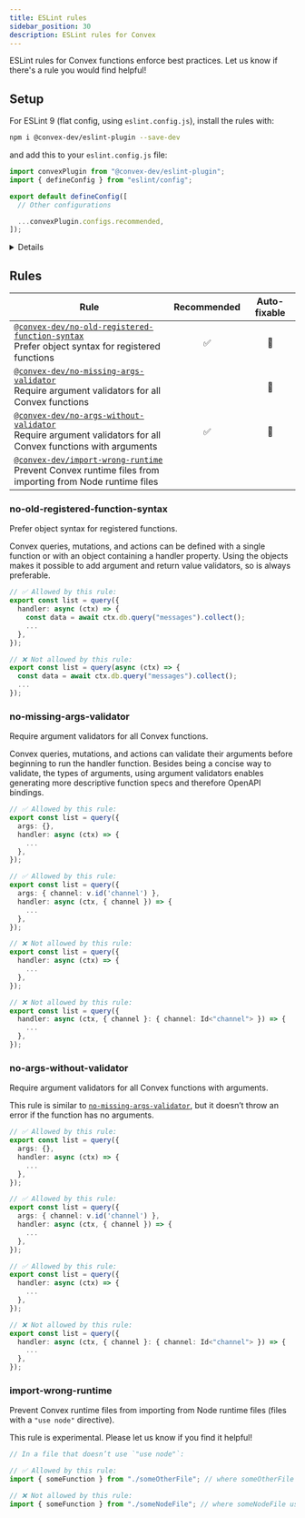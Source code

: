 ```yaml
---
title: ESLint rules
sidebar_position: 30
description: ESLint rules for Convex
---
```


ESLint rules for Convex functions enforce best practices. Let us know if there's
a rule you would find helpful!

<BetaAdmonition feature="Convex ESLint rules" verb="are" />

## Setup

For ESLint 9 (flat config, using `eslint.config.js`), install the rules with:

```bash
npm i @convex-dev/eslint-plugin --save-dev
```

and add this to your `eslint.config.js` file:

```ts
import convexPlugin from "@convex-dev/eslint-plugin";
import { defineConfig } from "eslint/config";

export default defineConfig([
  // Other configurations

  ...convexPlugin.configs.recommended,
]);
```

<Details summary={<>If you’re using the deprecated <code>.eslintrc.js</code> format</>}>

Install these two libraries:

```bash
npm i @typescript-eslint/eslint-plugin @convex-dev/eslint-plugin --save-dev
```

In `.eslintrc.js`, add:

```js
module.exports =
  extends: [
    // Other configurations
    "plugin:@typescript-eslint/recommended",
    "plugin:@convex-dev/recommended",
  ],
  ignorePatterns: ["node_modules/", "dist/", "build/"],
};
```

</Details>

## Rules

| Rule                                                                                                                                          | Recommended | Auto-fixable |
| --------------------------------------------------------------------------------------------------------------------------------------------- | :---------: | :----------: |
| [`@convex-dev/no-old-registered-function-syntax`](#no-old-registered-function-syntax)<br/>Prefer object syntax for registered functions       |     ✅      |      🔧      |
| [`@convex-dev/no-missing-args-validator`](#no-missing-args-validator)<br/>Require argument validators for all Convex functions                |             |      🔧      |
| [`@convex-dev/no-args-without-validator`](#no-args-without-validator)<br/>Require argument validators for all Convex functions with arguments |     ✅      |      🔧      |
| [`@convex-dev/import-wrong-runtime`](#import-wrong-runtime)<br/>Prevent Convex runtime files from importing from Node runtime files           |             |              |

### no-old-registered-function-syntax

Prefer object syntax for registered functions.

Convex queries, mutations, and actions can be defined with a single function or
with an object containing a handler property. Using the objects makes it
possible to add argument and return value validators, so is always preferable.

```ts
// ✅ Allowed by this rule:
export const list = query({
  handler: async (ctx) => {
    const data = await ctx.db.query("messages").collect();
    ...
  },
});

// ❌ Not allowed by this rule:
export const list = query(async (ctx) => {
  const data = await ctx.db.query("messages").collect();
  ...
});
```

### no-missing-args-validator

Require argument validators for all Convex functions.

Convex queries, mutations, and actions can validate their arguments before
beginning to run the handler function. Besides being a concise way to validate,
the types of arguments, using argument validators enables generating more
descriptive function specs and therefore OpenAPI bindings.

```ts
// ✅ Allowed by this rule:
export const list = query({
  args: {},
  handler: async (ctx) => {
    ...
  },
});

// ✅ Allowed by this rule:
export const list = query({
  args: { channel: v.id('channel') },
  handler: async (ctx, { channel }) => {
    ...
  },
});

// ❌ Not allowed by this rule:
export const list = query({
  handler: async (ctx) => {
    ...
  },
});

// ❌ Not allowed by this rule:
export const list = query({
  handler: async (ctx, { channel }: { channel: Id<"channel"> }) => {
    ...
  },
});
```

### no-args-without-validator

Require argument validators for all Convex functions with arguments.

This rule is similar to
[`no-missing-args-validator`](#no-missing-args-validator), but it doesn’t throw
an error if the function has no arguments.

```ts
// ✅ Allowed by this rule:
export const list = query({
  args: {},
  handler: async (ctx) => {
    ...
  },
});

// ✅ Allowed by this rule:
export const list = query({
  args: { channel: v.id('channel') },
  handler: async (ctx, { channel }) => {
    ...
  },
});

// ✅ Allowed by this rule:
export const list = query({
  handler: async (ctx) => {
    ...
  },
});

// ❌ Not allowed by this rule:
export const list = query({
  handler: async (ctx, { channel }: { channel: Id<"channel"> }) => {
    ...
  },
});
```

### import-wrong-runtime

Prevent Convex runtime files from importing from Node runtime files (files with
a `"use node"` directive).

This rule is experimental. Please let us know if you find it helpful!

```ts
// In a file that doesn’t use `"use node"`:

// ✅ Allowed by this rule:
import { someFunction } from "./someOtherFile"; // where someOtherFile doesn't use `"use node"`

// ❌ Not allowed by this rule:
import { someFunction } from "./someNodeFile"; // where someNodeFile uses `"use node"`
```
